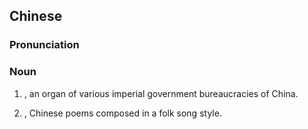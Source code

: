 {{also|乐府}}
==Chinese==
{{zh-forms|s=乐府}}
{{wikipedia|lang=zh}}

===Pronunciation===
{{zh-pron
|m=yuèfǔ
|c=ngok6 fu2
|mn=ga̍k-hú
|cat=n
}}

===Noun===
{{zh-noun}}

# {{w|Music Bureau}}, an organ of various imperial government bureaucracies of China.
# {{w|Yuefu}}, Chinese poems composed in a folk song style.